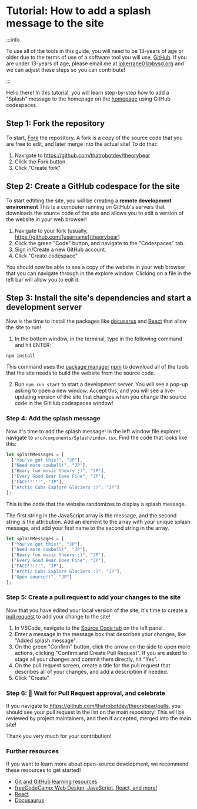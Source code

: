 
# Tutorial: How to add a splash message to the site

:::info

To use all of the tools in this guide, you will need to be 13-years of age or older due to the terms of use of a software tool you will use, [GitHub](https://docs.github.com/en/site-policy/github-terms/github-terms-of-service). If you are under 13-years of age, please email me at [jpkerrane01@bvsd.org](mailto:jpkerrane01@bvsd.org) and we can adjust these steps so you can contribute!

:::

Hello there! In this tutorial, you will learn step-by-step how to add a "Splash" message to the homepage on the [homepage](https://theorybear.org) using GitHub codespaces.

## Step 1: Fork the repository
To start, [Fork](https://docs.github.com/en/get-started/quickstart/fork-a-repo) the repository. A fork is a copy of the source code that you are free to edit, and later merge into the actual site! To do that:
1. Navigate to https://github.com/thatrobotdev/theorybear
2. Click the Fork button.
3. Click "Create fork"

## Step 2: Create a GitHub codespace for the site

To start edtiting the site, you will be creating a **remote development environment** This is a computer running on GitHub's servers that downloads the source code of the site and allows you to edit a version of the website in your web browser!

1. Navigate to your fork (usually, https://github.com/[username]/theorybear)
2. Click the green "Code" button, and navigate to the "Codespaces" tab.
3. Sign in/Create a new GitHub account.
4. Click "Create codespace"

You should now be able to see a copy of the website in your web browser that you can navigate through in the explore window. Clicking on a file in the left bar will allow you to edit it.

## Step 3: Install the site's dependencies and start a development server

Now is the time to install the packages like [docusarus](https://docusaurus.io/) and [React](https://react.dev/) that allow the site to run!

1. In the bottom window, in the terminal, type in the following command and hit ENTER:

`npm install`

This command uses the [package manager](https://en.wikipedia.org/wiki/Package_manager) [npm](https://www.npmjs.com/) to download all of the tools that the site needs to build the website from the source code.

2. Run `npm run start` to start a development server. You will see a pop-up asking to open a new window. Accept this, and you will see a live-updating version of the site that changes when you change the source code in the GitHub codespaces window!

### Step 4: Add the splash message

Now it's time to add the splash message! In the left window file explorer, navigate to `src/components/Splash/index.tsx`. Find the code that looks like this:

```js
let splashMessages = [
  ["You've got this!", "JP"],
  ["Need more cowbell!", "JP"],
  ["Beary fun music theory ;)", "JP"],
  ["Every Good Bear Does Fine", "JP"],
  ["FACE!!!!!", "JP"],
  ["Arctic Cubs Explore Glaciers :)", "JP"]
];
```

This is the code that the website randomizes to display a splash message.

The first string in the JavaScript array is the message, and the second string is the attribution. Add an element to the array with your unique splash message, and add your first name to the second string in the array.

```js
let splashMessages = [
  ["You've got this!", "JP"],
  ["Need more cowbell!", "JP"],
  ["Beary fun music theory ;)", "JP"],
  ["Every Good Bear Does Fine", "JP"],
  ["FACE!!!!!", "JP"],
  ["Arctic Cubs Explore Glaciers :)", "JP"],
  ["Open source!!", "JP"]
];
```

### Step 5: Create a pull request to add your changes to the site

Now that you have edited your local version of the site, it's time to create a [pull request](https://docs.github.com/en/pull-requests/collaborating-with-pull-requests/proposing-changes-to-your-work-with-pull-requests/about-pull-requests) to add your change to the site!

1. In VSCode, navigate to the [Source Code tab](https://code.visualstudio.com/docs/sourcecontrol/overview) on the left panel.
2. Enter a message in the message box that describes your changes, like "Added splash message".
3. On the green "Confirm" button, click the arrow on the side to open more actions, clicking "Confirm and Create Pull Request". If you are asked to stage all your changes and commit them directly, hit "Yes".
4. On the pull request screen, create a title for the pull request that describes all of your changes, and add a description if needed.
5. Click "Create"

### Step 6: 🎉 Wait for Pull Request approval, and celebrate

If you navigate to https://github.com/thatrobotdev/theorybear/pulls, you should see your pull request in the list on the main repository! This will be reviewed by project maintainers, and then if accepted, merged into the main site!

Thank you very much for your contribution!

### Further resources

If you want to learn more about open-source development, we recommend these resources to get started!

- [Git and GitHub learning resources](https://docs.github.com/en/get-started/quickstart/git-and-github-learning-resources)
- [freeCodeCamp: Web Design, JavaScript, React, and more!](https://www.freecodecamp.org/)
- [React](https://react.dev/learn)
- [Docusaurus](https://docusaurus.io/docs)